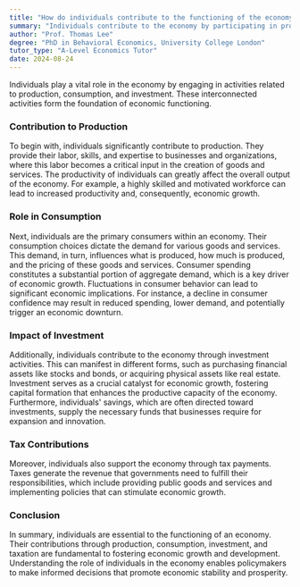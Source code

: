 ```yaml
---
title: "How do individuals contribute to the functioning of the economy?"
summary: "Individuals contribute to the economy by participating in production, consumption, and investment activities."
author: "Prof. Thomas Lee"
degree: "PhD in Behavioral Economics, University College London"
tutor_type: "A-Level Economics Tutor"
date: 2024-08-24
---
```


Individuals play a vital role in the economy by engaging in activities related to production, consumption, and investment. These interconnected activities form the foundation of economic functioning.

### Contribution to Production

To begin with, individuals significantly contribute to production. They provide their labor, skills, and expertise to businesses and organizations, where this labor becomes a critical input in the creation of goods and services. The productivity of individuals can greatly affect the overall output of the economy. For example, a highly skilled and motivated workforce can lead to increased productivity and, consequently, economic growth.

### Role in Consumption

Next, individuals are the primary consumers within an economy. Their consumption choices dictate the demand for various goods and services. This demand, in turn, influences what is produced, how much is produced, and the pricing of these goods and services. Consumer spending constitutes a substantial portion of aggregate demand, which is a key driver of economic growth. Fluctuations in consumer behavior can lead to significant economic implications. For instance, a decline in consumer confidence may result in reduced spending, lower demand, and potentially trigger an economic downturn.

### Impact of Investment

Additionally, individuals contribute to the economy through investment activities. This can manifest in different forms, such as purchasing financial assets like stocks and bonds, or acquiring physical assets like real estate. Investment serves as a crucial catalyst for economic growth, fostering capital formation that enhances the productive capacity of the economy. Furthermore, individuals' savings, which are often directed toward investments, supply the necessary funds that businesses require for expansion and innovation.

### Tax Contributions

Moreover, individuals also support the economy through tax payments. Taxes generate the revenue that governments need to fulfill their responsibilities, which include providing public goods and services and implementing policies that can stimulate economic growth.

### Conclusion

In summary, individuals are essential to the functioning of an economy. Their contributions through production, consumption, investment, and taxation are fundamental to fostering economic growth and development. Understanding the role of individuals in the economy enables policymakers to make informed decisions that promote economic stability and prosperity.
    